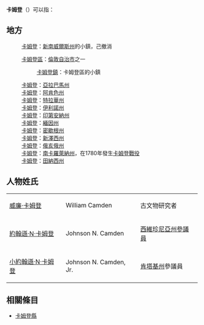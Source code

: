 {{noteTA
|T=zh-hans:卡姆登;zh-hant:卡姆登;zh-tw:康登;zh-hk:卡姆登;zh-mo:卡姆登;
|1=zh-hans:卡姆登;zh-hant:卡姆登;zh-tw:康登;zh-hk:卡姆登;zh-mo:卡姆登;
|2=zh-hans:卡姆登县;zh-hant:卡姆登縣;zh-tw:康登郡;zh-hk:卡姆登縣;zh-mo:卡姆登縣;
|3=zh-hans:卡姆登区;zh-hk:卡姆登區;zh-tw:康登倫敦自治市;}}
{{disambig|Cat=三字譯名消歧義}}


'''卡姆登'''（{{lang-en|Camden}}）可以指：

==地方==
;{{AUS}}
:[[卡姆登_(新南威爾斯州)|卡姆登]]：[[新南威爾斯州|新南威爾斯州]]的小鎮，己撤消

;{{ENG}}
:[[卡姆登區|卡姆登區]]：[[倫敦自治市|倫敦自治市]]之一
::[[卡姆登鎮|卡姆登鎮]]：卡姆登區的小鎮

;{{USA}}
:[[卡姆登_(亞拉巴馬州)|卡姆登]]：[[亞拉巴馬州|亞拉巴馬州]]
:[[卡姆登_(阿肯色州)|卡姆登]]：[[阿肯色州|阿肯色州]]
:[[卡姆登_(特拉華州)|卡姆登]]：[[特拉華州|特拉華州]]
:[[卡姆登_(伊利諾州)|卡姆登]]：[[伊利諾州|伊利諾州]]
:[[卡姆登_(印第安納州)|卡姆登]]：[[印第安納州|印第安納州]]
:[[卡姆登_(緬因州)|卡姆登]]：[[緬因州|緬因州]]
:[[卡姆登_(密歇根州)|卡姆登]]：[[密歇根州|密歇根州]]
:[[卡姆登_(新澤西州)|卡姆登]]：[[新澤西州|新澤西州]]
:[[卡姆登_(俄亥俄州)|卡姆登]]：[[俄亥俄州|俄亥俄州]]
:[[卡姆登_(南卡羅萊納州)|卡姆登]]：[[南卡羅萊納州|南卡羅萊納州]]，在1780年發生[[卡姆登戰役|卡姆登戰役]]
:[[卡姆登_(田納西州)|卡姆登]]：[[田納西州|田納西州]]

==人物姓氏==
{| class=wikitable
|-
|[[威廉·卡姆登|威廉·卡姆登]]||William Camden||古文物研究者
|-
|[[約翰遜·N·卡姆登|約翰遜·N·卡姆登]]||Johnson N. Camden||[[西維珍尼亞州|西維珍尼亞州]][[參議員|參議員]]
|-
|[[小約翰遜·N·卡姆登|小約翰遜·N·卡姆登]]||Johnson N. Camden, Jr.||[[肯塔基州|肯塔基州]]參議員
|}

==相關條目==
*[[卡姆登縣|卡姆登縣]]